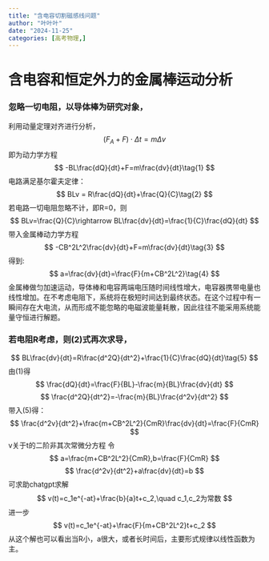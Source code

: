 ```yaml
---
title: "含电容切割磁感线问题"
author: "叶叶叶"
date: "2024-11-25"
categories: [高考物理,]
---
```


# 含电容和恒定外力的金属棒运动分析

### 忽略一切电阻，以导体棒为研究对象，
利用动量定理对齐进行分析，
$$
(F_A+F)\cdot \Delta t = m \Delta v
$$
即为动力学方程
$$
-BL\frac{dQ}{dt}+F=m\frac{dv}{dt}\tag{1}
$$
电路满足基尔霍夫定律：
$$
BLv = R\frac{dQ}{dt}+\frac{Q}{C}\tag{2}
$$
若电路一切电阻忽略不计，即R=0，则
$$
BLv=\frac{Q}{C}\rightarrow BL\frac{dv}{dt}=\frac{1}{C}\frac{dQ}{dt}
$$
带入金属棒动力学方程
$$
-CB^2L^2\frac{dv}{dt}+F=m\frac{dv}{dt}\tag{3}
$$
得到:
$$
a=\frac{dv}{dt}=\frac{F}{m+CB^2L^2}\tag{4}
$$
金属棒做匀加速运动，导体棒和电容两端电压随时间线性增大，电容器携带电量也线性增加。在不考虑电阻下，系统将在极短时间达到最终状态。在这个过程中有一瞬间存在大电流，从而形成不能忽略的电磁波能量耗散，因此往往不能采用系统能量守恒进行解题。

### 若电阻R考虑，则(2)式再次求导，
$$
BL\frac{dv}{dt}=R\frac{d^2Q}{dt^2}+\frac{1}{C}\frac{dQ}{dt}\tag{5}
$$
由(1)得
$$
\frac{dQ}{dt}=\frac{F}{BL}-\frac{m}{BL}\frac{dv}{dt}
$$
$$
\frac{d^2Q}{dt^2}=-\frac{m}{BL}\frac{d^2v}{dt^2}
$$
带入(5)得：
$$
\frac{d^2v}{dt^2}+\frac{m+CB^2L^2}{CmR}\frac{dv}{dt}=\frac{F}{CmR}
$$
v关于t的二阶非其次常微分方程
令
$$
a=\frac{m+CB^2L^2}{CmR},b=\frac{F}{CmR}
$$
$$
\frac{d^2v}{dt^2}+a\frac{dv}{dt}=b
$$
可求助chatgpt求解
$$
v(t)=c_1e^{-at}+\frac{b}{a}t+c_2,\quad c_1,c_2为常数
$$
进一步
$$
v(t)=c_1e^{-at}+\frac{F}{m+CB^2L^2}t+c_2
$$
从这个解也可以看出当R小，a很大，或者长时间后，主要形式规律以线性函数为主。
